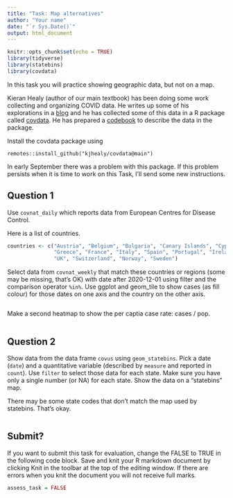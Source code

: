 ```yaml
---
title: "Task: Map alternatives"
author: "Your name"
date: "`r Sys.Date()`"
output: html_document
---
```


```r
knitr::opts_chunk$set(echo = TRUE)
library(tidyverse)
library(statebins)
library(covdata)
```

In this task you will practice showing geographic data, but not on a map.

Kieran Healy (author of our main textbook) has been doing some work collecting and organizing COVID data. He writes up some of his explorations in a [blog](https://kieranhealy.org/blog/archives/2020/03/21/covid-19-tracking/) and he has collected some of this data in a R package called [covdata](https://kjhealy.github.io/covdata/). He has prepared a [codebook](https://kjhealy.github.io/covdata/articles/codebook.html) to describe the data in the package.

Install the covdata package using 

```
remotes::install_github("kjhealy/covdata@main")
```

In early September there was a problem with this package. If this problem persists when it is time to work
on this Task, I'll send some new instructions.

## Question 1

Use `covnat_daily` which reports data from European Centres for Disease Control.

Here is a list of countries.

```r
countries <- c("Austria", "Belgium", "Bulgaria", "Canary Islands", "Cyprus", "Estonia", "Finland", "Germany", 
               "Greece", "France", "Italy", "Spain", "Portugal", "Ireland", "Macedonia", "Luxembourg", 
               "UK", "Switzerland", "Norway", "Sweden")
```

Select data from `covnat_weekly` that match these countries or regions (some may be missing, that's OK) with date after 2020-12-01 using filter and the comparison operator `%in%`. Use ggplot and geom_tile to show cases (as fill colour) for those dates on one axis and the country on the other axis.

```r


```

Make a second heatmap to show the per captia case rate: cases / pop.

```r


```


## Question 2

Show data from the data frame `covus` using `geom_statebins`. Pick a date (`date`) and a quantitative variable (described by `measure` and reported in `count`). Use `filter` to select those data for each state. Make sure you have only a single number (or NA) for each state. Show the data on a "statebins" map.

There may be some state codes that don't match the map used by statebins. That's okay.

```r


```



## Submit?

If you want to submit this task for evaluation, change the FALSE to TRUE in the following code block. Save and knit your R markdown document by clicking Knit in the toolbar at the top of the editing window. If there are errors when you knit the document you will not receive full marks.

```r
assess_task = FALSE
```

